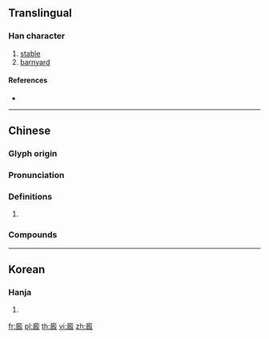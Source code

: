 {{character info/new}}
{{also|厩|廐|廏}}
==Translingual==

===Han character===
{{Han char|rn=53|rad=广|as=11|sn=14|four=00247|canj=IAIE}}

# [[stable]]
# [[barnyard]]

====References====
* {{Han ref|kx=0348.361|dj=0660.130|hdz=20899.091|uh=5EC4|ud=24260|bh=B45C|bd=46172}}

----

==Chinese==
{{zh-forms|s=厩}}

===Glyph origin===
{{Han etym}}

===Pronunciation===
{{zh-pron
|m=jiù
|c=gau3
|mc=
|oc=y
|cat=
}}

===Definitions===
{{zh-hanzi}}

# {{rfdef|zh}}

===Compounds===
{{zh-der|廄肥|廄人|馬廄}}

----

==Korean==

===Hanja===
{{ko-hanja|hangeul=구|rv=gu|mr=ku}}

# {{defn|lang=ko|sort=广11}}

[[fr:廄]]
[[pl:廄]]
[[th:廄]]
[[vi:廄]]
[[zh:廄]]